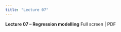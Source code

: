 ```yaml
---
title: "Lecture 07"
---
```


<!-- 
### Lecture 07a
[Full Screen](lecture-07a-non-parametric.qmd) | [PDF]() 

```{=html}
<iframe class="slide-deck" src="lecture-07a-non-parametric.html" height="420" width="747" style="border: 1px solid #2e3846;"></iframe>
```

### Lecture 07b
[Full Screen](lecture-07b-chisq.qmd) | [PDF]() 

```{=html}
<iframe class="slide-deck" src="lecture-07b-chisq.html" height="420" width="747" style="border: 1px solid #2e3846;"></iframe>
``` -->

**Lecture 07 -- Regression modelling** Full screen | PDF
